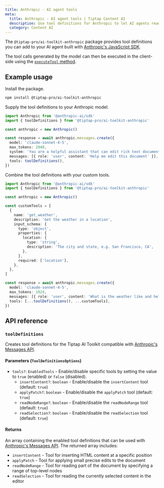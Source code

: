 ```yaml
---
title: Anthropic - AI agent tools
meta:
  title: Anthropic - AI agent tools | Tiptap Content AI
  description: Use tool definitions for Anthropic to let AI agents read and edit Tiptap documents.
  category: Content AI
---
```


The `@tiptap-pro/ai-toolkit-anthropic` package provides tool definitions you can add to your AI agent built with [Anthropic's JavaScript SDK](https://github.com/anthropics/anthropic-sdk-typescript).

The tool calls generated by the model can then be executed in the client-side using the [`executeTool` method](/content-ai/capabilities/ai-toolkit/primitives/execute-tool).

## Example usage

Install the package.

```bash
npm install @tiptap-pro/ai-toolkit-anthropic
```

Supply the tool definitions to your Anthropic model.

```ts
import Anthropic from '@anthropic-ai/sdk'
import { toolDefinitions } from '@tiptap-pro/ai-toolkit-anthropic'

const anthropic = new Anthropic()

const response = await anthropic.messages.create({
  model: 'claude-sonnet-4-5',
  max_tokens: 2048,
  system: 'You are a helpful assistant that can edit rich text documents.',
  messages: [{ role: 'user', content: 'Help me edit this document' }],
  tools: toolDefinitions(),
})
```

Combine the tool definitions with your custom tools.

```ts
import Anthropic from '@anthropic-ai/sdk'
import { toolDefinitions } from '@tiptap-pro/ai-toolkit-anthropic'

const anthropic = new Anthropic()

const customTools = [
  {
    name: 'get_weather',
    description: 'Get the weather in a location',
    input_schema: {
      type: 'object',
      properties: {
        location: {
          type: 'string',
          description: 'The city and state, e.g. San Francisco, CA',
        },
      },
      required: ['location'],
    },
  },
]

const response = await anthropic.messages.create({
  model: 'claude-sonnet-4-5',
  max_tokens: 1024,
  messages: [{ role: 'user', content: 'What is the weather like and help me edit this document' }],
  tools: [...toolDefinitions(), ...customTools],
})
```

## API reference

### `toolDefinitions`

Creates tool definitions for the Tiptap AI Toolkit compatible with [Anthropic's Messages API](https://docs.claude.com/en/docs/get-started#typescript).

#### Parameters (`ToolDefinitionsOptions`)

- `tools?`: `EnabledTools` - Enable/disable specific tools by setting the value to `true` (enabled) or `false` (disabled).
  - `insertContent?`: `boolean` - Enable/disable the `insertContent` tool (default: `true`)
  - `applyPatch?`: `boolean` - Enable/disable the `applyPatch` tool (default: `true`)
  - `readNodeRange?`: `boolean` - Enable/disable the `readNodeRange` tool (default: `true`)
  - `readSelection?`: `boolean` - Enable/disable the `readSelection` tool (default: `true`)

#### Returns

An array containing the enabled tool definitions that can be used with [Anthropic's Messages API](https://docs.claude.com/en/docs/get-started#typescript). The returned array includes:

- `insertContent` - Tool for inserting HTML content at a specific position
- `applyPatch` - Tool for applying small precise edits to the document
- `readNodeRange` - Tool for reading part of the document by specifying a range of top-level nodes
- `readSelection` - Tool for reading the currently selected content in the editor
